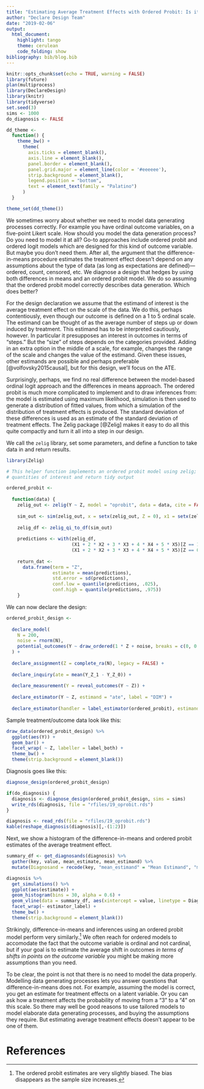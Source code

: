 ```yaml
---
title: "Estimating Average Treatment Effects with Ordered Probit: Is it worth it?"
author: "Declare Design Team"
date: "2019-02-06"
output:
  html_document:
    highlight: tango
    theme: cerulean
    code_folding: show
bibliography: bib/blog.bib
---
```


```r
knitr::opts_chunk$set(echo = TRUE, warning = FALSE)
library(future)
plan(multiprocess)
library(DeclareDesign)
library(knitr)
library(tidyverse)
set.seed(3)
sims <- 1000
do_diagnosis <- FALSE

dd_theme <-
  function() {
    theme_bw() +
      theme(
        axis.ticks = element_blank(),
        axis.line = element_blank(),
        panel.border = element_blank(),
        panel.grid.major = element_line(color = '#eeeeee'),
        strip.background = element_blank(),
        legend.position = "bottom",
        text = element_text(family = "Palatino")
      )
  }

theme_set(dd_theme())
```

We sometimes worry about whether we need to model data generating processes correctly. For example you have ordinal outcome variables, on a five-point Likert scale. How should you model the data generation process? Do you need to model it at all? Go-to approaches include ordered probit and ordered logit models which are designed for this kind of outcome variable. But maybe you don't need them. After all, the argument that the difference-in-means procedure estimates the treatment effect doesn't depend on any assumptions about the type of data (as long as expectations are defined)---ordered, count, censored, etc. We diagnose a design that hedges by using both differences in means and an ordered probit model. We do so assuming that the ordered probit model correctly describes data generation. Which does better?

For the design declaration we assume that the estimand of interest is the average treatment effect on the scale of the data. We do this, perhaps contentiously, even though our outcome is defined on a 1 to 5 ordinal scale. The estimand can be thought of as the average number of steps up or down induced by treatment.  This estimand has to be interpreted cautiously, however. In particular it presupposes an interest in outcomes in terms of "steps." But the "size" of steps depends on the categories provided. Adding in an extra option in the middle of a scale, for example,  changes the range of the scale and changes the value of the estimand. Given these issues, other estimands are possible and perhaps preferable [@volfovsky2015causal], but for this design, we'll focus on the ATE.

Surprisingly, perhaps, we find no real difference between the model-based ordinal logit approach and the differences in means approach. The ordered probit is much more complicated to implement and to draw inferences from: the model is estimated using maximum likelihood, simulation is then used to generate a distribution of fitted values, from which a simulation of the distribution of treatment effects is produced. The standard deviation of these differences is used as an estimate of the standard deviation of treatment effects. The Zelig package [@Zelig] makes it easy to do all this quite compactly and turn it all into a step in our design.  

We call the `zelig` library, set some parameters, and define a function to take data in and return results.

```r
library(Zelig)

# This helper function implements an ordered probit model using zelig; calculates 
# quantities of interest and return tidy output

ordered_probit <-
  
  function(data) {
    zelig_out <- zelig(Y ~ Z, model = "oprobit", data = data, cite = FALSE)
    
    sim_out <- sim(zelig_out, x = setx(zelig_out, Z = 0), x1 = setx(zelig_out, Z = 1))
    
    zelig_df <- zelig_qi_to_df(sim_out)
    
    predictions <- with(zelig_df,
                        (X1 + 2 * X2 + 3 * X3 + 4 * X4 + 5 * X5)[Z == 1] -
                        (X1 + 2 * X2 + 3 * X3 + 4 * X4 + 5 * X5)[Z == 0])
    
    return_dat <-
      data.frame(term = "Z",
                 estimate = mean(predictions),
                 std.error = sd(predictions),
                 conf.low = quantile(predictions, .025),
                 conf.high = quantile(predictions, .975))
    }
```

<!-- (\@Zelig friends -- can you advise on how to get $p$ values after calculating quantities of interest with Zelig?) -->

We can now declare the design:

```r
ordered_probit_design <- 
  
  declare_model(
    N = 200, 
    noise = rnorm(N),
    potential_outcomes(Y ~ draw_ordered(1 * Z + noise, breaks = c(0, 0.75, 1, 1.25)))
  ) + 
      
  declare_assignment(Z = complete_ra(N), legacy = FALSE) +
  
  declare_inquiry(ate = mean(Y_Z_1 - Y_Z_0)) +
  
  declare_measurement(Y = reveal_outcomes(Y ~ Z)) +
  
  declare_estimator(Y ~ Z, estimand = "ate", label = "DIM") +
  
  declare_estimator(handler = label_estimator(ordered_probit), estimand = "ate", label = "Ordered Probit")
```

Sample treatment/outcome data look like this:

```r
draw_data(ordered_probit_design) %>%
  ggplot(aes(Y)) +
  geom_bar() +
  facet_wrap( ~ Z, labeller = label_both) +
  theme_bw() +
  theme(strip.background = element_blank())
```


Diagnosis goes like this:

```r
diagnose_design(ordered_probit_design)
```

```r
if(do_diagnosis) {
  diagnosis <- diagnose_design(ordered_probit_design, sims = sims)
  write_rds(diagnosis, file = "rfiles/19_oprobit.rds")
}

diagnosis <- read_rds(file = "rfiles/19_oprobit.rds")
kable(reshape_diagnosis(diagnosis)[,-(1:2)])
```

Next, we show a histogram of the difference-in-means and ordered probit estimates of the average treatment effect.

```r
summary_df <- get_diagnosands(diagnosis) %>% 
  gather(key, value, mean_estimate, mean_estimand) %>% 
  mutate(Diagnosand = recode(key, "mean_estimand" = "Mean Estimand", "mean_estimate" = "Mean Estimate"))

diagnosis %>%
  get_simulations() %>%
  ggplot(aes(estimate)) +
  geom_histogram(bins = 30, alpha = 0.6) +
  geom_vline(data = summary_df, aes(xintercept = value, linetype = Diagnosand)) +
  facet_wrap(~ estimator_label) +
  theme_bw() +
  theme(strip.background = element_blank())
```

Strikingly, difference-in-means and inferences using an ordered probit model perform very similarly.^[The ordered probit estimates are very slightly biased. The bias disappears as the sample size increases.] We often reach for ordered models to accomodate the fact that the outcome variable is ordinal and not cardinal, but if your goal is to estimate the average shift in outcomes *in terms of shifts in points on the outcome variable* you might be making more assumptions than you need. 

To be clear, the point is not that there is no need to model the data properly. Modelling data generating processes lets you answer questions that difference-in-means does not. For example, assuming the model is correct, you get an estimate for treatment effects on a latent variable. Or you can ask how a treatment affects the probability of moving from a "3" to a "4" on this scale. So there may well be good reasons to use tailored models to model elaborate data generating processes, and buying the assumptions they require. But estimating average treatment effects doesn't appear to be one of them.

# References
